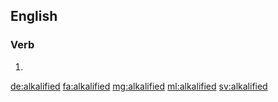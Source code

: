 ==English==

===Verb===
{{head|en|verb form}}

# {{en-past of|alkalify}}

[[de:alkalified]]
[[fa:alkalified]]
[[mg:alkalified]]
[[ml:alkalified]]
[[sv:alkalified]]